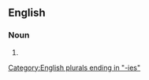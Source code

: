 ==English==

===Noun===
{{head|en|noun plural form}}

# {{plural of|telly|lang=en}}

[[Category:English plurals ending in "-ies"]]